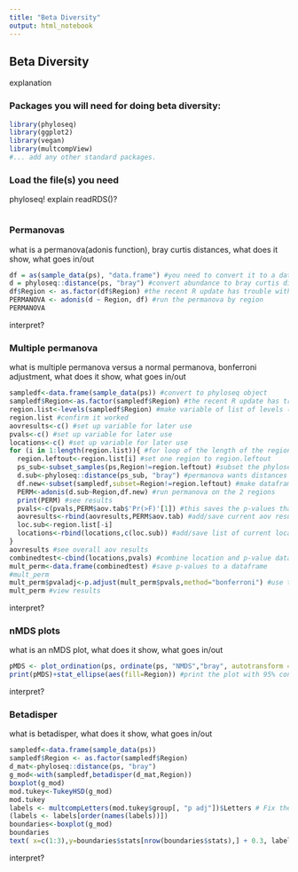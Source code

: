 ```yaml
---
title: "Beta Diversity"
output: html_notebook
---
```


## Beta Diversity

explanation


### Packages you will need for doing beta diversity:
```r
library(phyloseq)
library(ggplot2)
library(vegan)
library(multcompView)
#... add any other standard packages.
```

### Load the file(s) you need
phyloseq! explain readRDS()?
```r

```


### Permanovas
what is a permanova(adonis function), bray curtis distances, what does it show, what goes in/out
```r
df = as(sample_data(ps), "data.frame") #you need to convert it to a dataframe first
d = phyloseq::distance(ps, "bray") #convert abundance to bray curtis distances
df$Region <- as.factor(df$Region) #the recent R update has trouble with assigning proper formats to variables so this sets it as a factor (the proper format)
PERMANOVA <- adonis(d ~ Region, df) #run the permanova by region
PERMANOVA
```
interpret?

### Multiple permanova
what is multiple permanova versus a normal permanova, bonferroni adjustment, what does it show, what goes in/out
```r
sampledf<-data.frame(sample_data(ps)) #convert to phyloseq object
sampledf$Region<-as.factor(sampledf$Region) #the recent R update has trouble with assigning proper formats to variables so this sets it as a factor (the proper format)
region.list<-levels(sampledf$Region) #make variable of list of levels (aka types) of region
region.list #confirm it worked
aovresults<-c() #set up variable for later use
pvals<-c() #set up variable for later use
locations<-c() #set up variable for later use
for (i in 1:length(region.list)){ #for loop of the length of the region list, in this case 3
  region.leftout<-region.list[i] #set one region to region.leftout
  ps_sub<-subset_samples(ps,Region!=region.leftout) #subset the phyloseq object so it includes 2 of the three regions (aka all but the region.leftout)
  d.sub<-phyloseq::distance(ps_sub, "bray") #permanova wants distances in bray curtis, convert to bray curtis
  df.new<-subset(sampledf,subset=Region!=region.leftout) #make dataframe of sample data for only the 2 included regions
  PERM<-adonis(d.sub~Region,df.new) #run permanova on the 2 regions
  print(PERM) #see results
  pvals<-c(pvals,PERM$aov.tab$'Pr(>F)'[1]) #this saves the p-values that were outputted. to confirm what this data calls its p-values, run a permanova and save the output to do str(output) to see what it call's the p-values that it outputs.
  aovresults<-rbind(aovresults,PERM$aov.tab) #add/save current aov results
  loc.sub<-region.list[-i]
  locations<-rbind(locations,c(loc.sub)) #add/save list of current locations used
}
aovresults #see overall aov results
combinedtest<-cbind(locations,pvals) #combine location and p-value data
mult_perm<-data.frame(combinedtest) #save p-values to a dataframe
#mult_perm
mult_perm$pvaladj<-p.adjust(mult_perm$pvals,method="bonferroni") #use the bonferroni adjustment on the p-values and save it
mult_perm #view results
```
interpret?

### nMDS plots
what is an nMDS plot, what does it show, what goes in/out
```r
pMDS <- plot_ordination(ps, ordinate(ps, "NMDS","bray", autotransform = FALSE, parallel = 48, trymax = 10^4, maxit = 10^4), color = "Region") +  scale_colour_manual(values=c("Lower Keys" = "red", "Middle Keys" = "green", "Upper Keys" = "blue"))   + geom_point(size=2) + theme_set(theme_bw()) #the only things to adjust for other datasets here is the color = "Region" and the scale_color_manual(). you could also leave them out and R will not color or just leave out the scale_color_manual() and R will choose the colors
print(pMDS)+stat_ellipse(aes(fill=Region)) #print the plot with 95% confidence ellipses
```
interpret?

### Betadisper
what is betadisper, what does it show, what goes in/out
```r
sampledf<-data.frame(sample_data(ps))
sampledf$Region <- as.factor(sampledf$Region)
d_mat<-phyloseq::distance(ps, "bray")
g_mod<-with(sampledf,betadisper(d_mat,Region))
boxplot(g_mod)
mod.tukey<-TukeyHSD(g_mod)
mod.tukey
labels <- multcompLetters(mod.tukey$group[, "p adj"])$Letters # Fix the order of the labels
(labels <- labels[order(names(labels))])
boundaries<-boxplot(g_mod)
boundaries 
text( x=c(1:3),y=boundaries$stats[nrow(boundaries$stats),] + 0.3, labels,col="red")
```
interpret?
